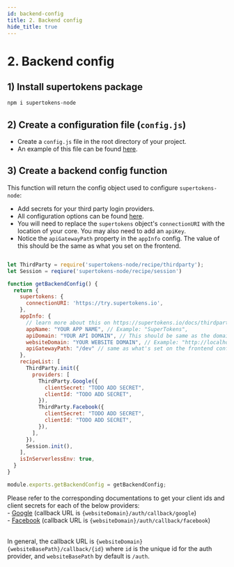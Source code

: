 ```yaml
---
id: backend-config
title: 2. Backend config
hide_title: true
---
```


# 2. Backend config

## 1) Install supertokens package
```bash
npm i supertokens-node
```

## 2) Create a configuration file (`config.js`)
- Create a `config.js` file in the root directory of your project.
- An example of this file can be found [here](https://github.com/supertokens/supertokens-auth-react/blob/master/examples/with-aws-lambda/backend/config.js).


## 3) Create a backend config function
This function will return the config object used to configure `supertokens-node`:
- Add secrets for your third party login providers.
- All configuration options can be found [here](/docs/nodejs/thirdparty/init).
- You will need to replace the `supertokens` object's `connectionURI` with the location of your core. You may also need to add an `apiKey`.
- Notice the `apiGatewayPath` property in the `appInfo` config. The value of this should be the same as what you set on the frontend.

<!--DOCUSAURUS_CODE_TABS-->
<!--config.js-->
```jsx

let ThirdParty = require('supertokens-node/recipe/thirdparty');
let Session = reqiure('supertokens-node/recipe/session')

function getBackendConfig() {
  return {
    supertokens: {
      connectionURI: 'https://try.supertokens.io',
    },
    appInfo: {
      // learn more about this on https://supertokens.io/docs/thirdparty/appinfo
      appName: "YOUR APP NAME", // Example: "SuperTokens",
      apiDomain: "YOUR API DOMAIN", // This should be same as the domain name of your API Gateway. Example:  https://0ktsu4mmb6.execute-api.us-east-1.amazonaws.com
      websiteDomain: "YOUR WEBSITE DOMAIN", // Example: "http://localhost:8080",
      apiGatewayPath: "/dev" // same as what's set on the frontend config
    },
    recipeList: [
      ThirdParty.init({
        providers: [
          ThirdParty.Google({
            clientSecret: "TODO ADD SECRET",
            clientId: "TODO ADD SECRET",
          }),
          ThirdParty.Facebook({
            clientSecret: "TODO ADD SECRET",
            clientId: "TODO ADD SECRET",
          }),
        ],
      }),
      Session.init(),
    ],
    isInServerlessEnv: true,
  }
}

module.exports.getBackendConfig = getBackendConfig;

```
<!--END_DOCUSAURUS_CODE_TABS-->

<div class="specialNote" style="margin-bottom: 40px">
Please refer to the corresponding documentations to get your client ids and client secrets for each of the below providers:<br/>
  - <a href="https://developers.google.com/identity/sign-in/web/sign-in#create_authorization_credentials" rel="noopener noreferrer" target="_blank" >Google</a> (callback URL is <code>{websiteDomain}/auth/callback/google</code>)<br/>
  - <a href="https://developers.facebook.com/docs/development/create-an-app" rel="noopener noreferrer" target="_blank" >Facebook</a> (callback URL is <code>{websiteDomain}/auth/callback/facebook</code>)<br/><br/>

In general, the callback URL is `{websiteDomain}{websiteBasePath}/callback/{id}` where `id` is the unique id for the auth provider, and `websiteBasePath` by default is `/auth`.
</div>